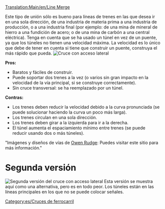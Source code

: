 [[Translation:Main/en/Line Merge]]{{es/Menú de Cruces}}

Este tipo de unión sólo es bueno para líneas de trenes en las que desea ir en una sola dirección, de una industria de materia prima a una industria de producción, o a una industria final (por ejemplo: de una mina de mineral de hierro a una fundición de acero; o de una mina de carbón a una central eléctrica). Tenga en cuenta que se ha usado un túnel en vez de un puente, ya que los túneles no tienen una velocidad máxima. La velocidad es lo único que debe de tener en cuenta si tiene que construir un puente, construya el más rápido que pueda.
[[File:en/3way trackmerge.png|none|frame|Cruce con acceso lateral]]

'''Pros:'''
*Baratos y fáciles de construir.
*Puede soportar dos trenes a la vez (o varios sin gran impacto en la velocidad de la vía principal, si se construye correctamente).
*Sin cruce transversal: se ha reemplazado por un túnel.

'''Contras:'''
*Los trenes deben reducir la velocidad debido a la curva pronunciada (se puede solucionar haciendo la curva un poco más larga).
*Los trenes circulan en una sola dirección.
*Los trenes deben girar a la izquierda para ir a la derecha.
*El túnel aumenta el espaciamiento mínimo entre trenes (se puede reducir usando dos o más túneles).

"Imágenes y diseños de vías de [http://www.owenrudge.net/TT/ Owen Rudge]: Puedes visitar este sitio para más información."

=Segunda versión=
[[File:en/3way trackmerge2.png|none|frame|Segunda versión del cruce con acceso lateral]]
Esta versión se muestra aquí como una alternativa, pero es en todo peor. Los túneles están en las líneas principales en los que no se puede colocar señales.

[[Category:es/Cruces de ferrocarril]]